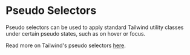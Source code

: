 
<Meta of={Examples} />

# Pseudo Selectors

<Description />

<Unstyled>
  <Card variant="informative" classNameOverride="w-fit mb-24">
    <div className="font-family-paragraph p-24">
      <p>
        Pseudo selectors can be used to apply standard Tailwind utility
        classes under certain pseudo states, such as on hover or focus.
      </p>
      <p>
        Read more on Tailwind&apos;s pseudo selectors
        <a href="https://tailwindcss.com/docs/hover-focus-and-other-states#pseudo-classes">here</a>.
      </p>
    </div>
  </Card>
</Unstyled>

<Story of={Examples.PseudoSelectors} />
